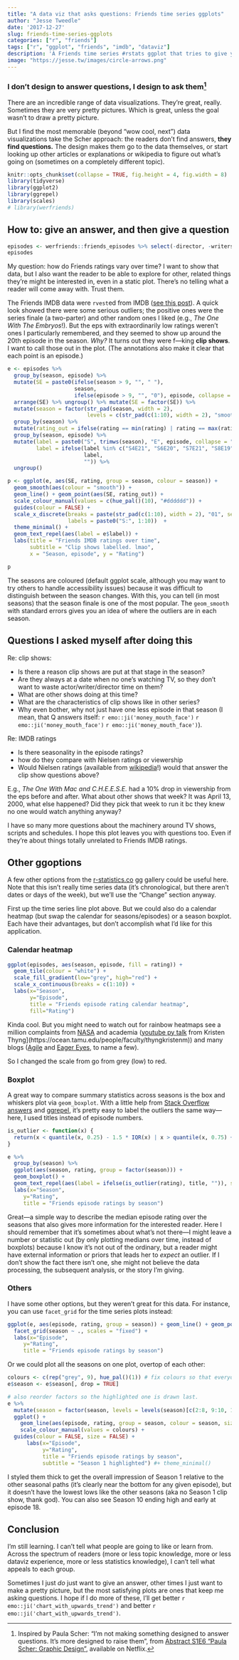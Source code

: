 ```yaml
---
title: "A data viz that asks questions: Friends time series ggplots"
author: "Jesse Tweedle"
date: '2017-12-27'
slug: friends-time-series-ggplots
categories: ["r", "friends"]
tags: ["r", "ggplot", "friends", "imdb", "dataviz"]
description: 'A Friends time series #rstats ggplot that tries to give you more questions than answers.'
image: "https://jesse.tw/images/circle-arrows.png"
---
```


### I don't design to answer questions, I design to ask them[^note_call]

There are an incredible range of data visualizations. They're great, really. Sometimes they are very pretty pictures. Which is great, unless the goal wasn't to draw a pretty picture. 

<!-- >If all you [the dataviz expert] have is a hammer [webgl/d3/gg], every problem's a nail.  -->
<!-- The end result of the hammering at dataviz is a lot of over-development---I don't need a map of some statistic that correlates almost exactly with population. _I already know NY and LA are the biggest cities in America._ -->

But I find the most memorable (beyond "wow cool, next") data visualizations take the Scher approach: the readers don't find answers, **they find questions.** The design makes them go to the data themselves, or start looking up other articles or explanations or wikipedia to figure out what's going on (sometimes on a completely different topic).

```r
knitr::opts_chunk$set(collapse = TRUE, fig.height = 4, fig.width = 8)
library(tidyverse)
library(ggplot2)
library(ggrepel)
library(scales)
# library(werfriends)
```

## How to: give an answer, and then give a question

``` r
episodes <- werfriends::friends_episodes %>% select(-director, -writers)
episodes
```

My question: how do Friends ratings vary over time? I want to show that data, but I also want the reader to be able to explore for other, related things they're might be interested in, even in a static plot. There's no telling what a reader will come away with. Trust them. 

The Friends IMDB data were `rvest`ed from IMDB ([see this post](/post/2017-12-18-rvest-friends-episodes/)). A quick look showed there were some serious outliers; the positive ones were the series finale (a two-parter) and other random ones I liked (e.g., *The One With The Embryos*!). But the eps with extraordinarily low ratings weren't ones I particularly remembered, and they seemed to show up around the 20th episode in the season. *Why?* It turns out they were f---king **clip shows**. I want to call those out in the plot. (The annotations also make it clear that each point is an episode.)

``` r
e <- episodes %>% 
  group_by(season, episode) %>% 
  mutate(SE = paste0(ifelse(season > 9, "", " "), 
                     season, 
                     ifelse(episode > 9, "", "0"), episode, collapse = "")) %>%
  arrange(SE) %>% ungroup() %>% mutate(SE = factor(SE)) %>% 
  mutate(season = factor(str_pad(season, width = 2), 
                         levels = c(str_pad(c(1:10), width = 2), "smooth"))) %>% 
  group_by(season) %>%
  mutate(rating_out = ifelse(rating == min(rating) | rating == max(rating), rating, NA)) %>%
  group_by(season, episode) %>% 
  mutate(label = paste0("S", trimws(season), "E", episode, collapse = ""),
         label = ifelse(label %in% c("S4E21", "S6E20", "S7E21", "S8E19", "S9E10", "S10E10"), 
                        label, 
                        "")) %>% 
  ungroup()

p <- ggplot(e, aes(SE, rating, group = season, colour = season)) + 
  geom_smooth(aes(colour = "smooth")) + 
  geom_line() + geom_point(aes(SE, rating_out)) +
  scale_colour_manual(values = c(hue_pal()(10), "#dddddd")) +
  guides(colour = FALSE) + 
  scale_x_discrete(breaks = paste(str_pad(c(1:10), width = 2), "01", sep = ""), 
                   labels = paste0("S:", 1:10))  + 
  theme_minimal() + 
  geom_text_repel(aes(label = e$label)) + 
  labs(title = "Friends IMDB ratings over time", 
       subtitle = "Clip shows labelled. lmao", 
       x = "Season, episode", y = "Rating")
```

``` r
p 
```

The seasons are coloured (default ggplot scale, although you may want to try others to handle accessibility issues) because it was difficult to distinguish between the season changes. With this, you can tell (in most seasons) that the season finale is one of the most popular. The `geom_smooth` with standard errors gives you an idea of where the outliers are in each season.

## Questions I asked myself after doing this

Re: clip shows:

- Is there a reason clip shows are put at that stage in the season? 
- Are they always at a date when no one's watching TV, so they don't want to waste actor/writer/director time on them? 
- What are other shows doing at this time? 
- What are the characteristics of clip shows like in other series? 
- Why even bother, why not just have one less episode in that season (I mean, that Q answers itself: `r emo::ji('money_mouth_face')` `r emo::ji('money_mouth_face')` `r emo::ji('money_mouth_face')`).

Re: IMDB ratings

- Is there seasonality in the episode ratings?
- how do they compare with Nielsen ratings or viewership
- Would Nielsen ratings (available from [wikipedia](https://en.wikipedia.org/wiki/List_of_Friends_episodes#Season_6_(1999%E2%80%932000))!) would that answer the clip show questions above?

E.g., *The One With Mac and C.H.E.E.S.E.* had a 10% drop in viewership from the eps before and after. What about other shows that week? It was April 13, 2000, what else happened? Did they pick that week to run it bc they knew no one would watch anything anyway?

I have so many more questions about the machinery around TV shows, scripts and schedules. I hope this plot leaves you with questions too. Even if they're about things totally unrelated to Friends IMDB ratings.

## Other ggoptions

A few other options from the [r-statistics.co](http://r-statistics.co/Top50-Ggplot2-Visualizations-MasterList-R-Code.html#6.%20Change) gg gallery could be useful here. Note that this isn't really time series data (it's chronological, but there aren't dates or days of the week), but we'll use the "Change" section anyway.

First up the time series line plot above. But we could also do a calendar heatmap (but swap the calendar for seasons/episodes) or a season boxplot. Each have their advantages, but don't accomplish what I'd like for this application. 

### Calendar heatmap

``` r
ggplot(episodes, aes(season, episode, fill = rating)) + 
  geom_tile(colour = "white") + 
  scale_fill_gradient(low="grey", high="red") +
  scale_x_continuous(breaks = c(1:10)) + 
  labs(x="Season",
       y="Episode",
       title = "Friends episode rating calendar heatmap", 
       fill="Rating")
```

Kinda cool. But you might need to watch out for rainbow heatmaps see a million complaints from [NASA](https://www.youtube.com/watch?v=XjHzLUnHeM0&t=5s) and academia ([youtube py talk](https://www.youtube.com/watch?v=XjHzLUnHeM0&t=5s) from Kristen Thyng](https://ocean.tamu.edu/people/faculty/thyngkristenm)) and many blogs ([Agile](https://agilescientific.com/blog/2017/12/14/no-more-rainbows) and [Eager Eyes](https://eagereyes.org/basics/rainbow-color-map), to name a few).

So I changed the scale from go from grey (low) to red.

### Boxplot

A great way to compare summary statistics across seasons is the box and whiskers plot via `geom_boxplot`. With a little help from [Stack Overflow answers](https://stackoverflow.com/questions/33524669/labeling-outliers-of-boxplots-in-r) and [ggrepel](https://cran.r-project.org/web/packages/ggrepel/vignettes/ggrepel.html), it's pretty easy to label the outliers the same way---here, I used titles instead of episode numbers.

``` r
is_outlier <- function(x) {
  return(x < quantile(x, 0.25) - 1.5 * IQR(x) | x > quantile(x, 0.75) + 1.5 * IQR(x))
}

e %>% 
  group_by(season) %>% 
  ggplot(aes(season, rating, group = factor(season))) +
  geom_boxplot() + 
  geom_text_repel(aes(label = ifelse(is_outlier(rating), title, "")), size = 3) +
  labs(x="Season",
     y="Rating",
     title = "Friends episode ratings by season")
```

Great---a simple way to describe the median episode rating over the seasons that also gives more information for the interested reader. Here I should remember that it's sometimes about what's not there---I might leave a number or statistic out (by only plotting medians over time, instead of boxplots) because I know it's not out of the ordinary, but a reader might have external information or priors that leads her to *expect* an outlier. If I don't show the fact there isn't one, she might not believe the data processing, the subsequent analysis, or the story I'm giving.

### Others

I have some other options, but they weren't great for this data. For instance, you can use `facet_grid` for the time series plots instead:

``` r
ggplot(e, aes(episode, rating, group = season)) + geom_line() + geom_point() + 
  facet_grid(season ~ ., scales = "fixed") +
  labs(x="Episode",
     y="Rating",
     title = "Friends episode ratings by season")
```

Or we could plot all the seasons on one plot, overtop of each other:

``` r
colours <- c(rep("grey", 9), hue_pal()(1)) # fix colours so that everyone but the "last" is the same
e$season <- e$season[, drop = TRUE]

# also reorder factors so the highlighted one is drawn last.
e %>% 
  mutate(season = factor(season, levels = levels(season)[c(2:8, 9:10, 1)])) %>% 
  ggplot() + 
    geom_line(aes(episode, rating, group = season, colour = season, size = 0.25)) + 
    scale_colour_manual(values = colours) +
  guides(colour = FALSE, size = FALSE) + 
      labs(x="Episode",
           y="Rating",
           title = "Friends episode ratings by season",
           subtitle = "Season 1 highlighted") #+ theme_minimal()
```

I styled them thick to get the overall impression of Season 1 relative to the other seasonal paths (it's clearly near the bottom for any given episode), but it doesn't have the lowest lows like the other seasons (aka no Season 1 clip show, thank god). You can also see Season 10 ending high and early at episode 18.

## Conclusion

I'm still learning. I can't tell what people are going to like or learn from. Across the spectrum of readers (more or less topic knowledge, more or less dataviz experience, more or less statistics knowledge), I can't tell what appeals to each group.

Sometimes I just *do* just want to give an answer, other times I just want to make a pretty picture, but the most satisfying plots are ones that keep me asking questions. I hope if I do more of these, I'll get better `r emo::ji('chart_with_upwards_trend')` and better `r emo::ji('chart_with_upwards_trend')`.

[^note_call]: Inspired by Paula Scher: "I'm not making something designed to answer questions. It's more designed to raise them", from [Abstract S1E6 "Paula Scher: Graphic Design"](http://www.imdb.com/title/tt6512562/), available on Netflix.
